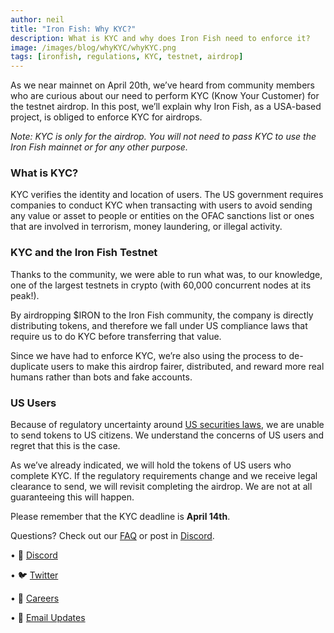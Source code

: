 ```yaml
---
author: neil
title: "Iron Fish: Why KYC?"
description: What is KYC and why does Iron Fish need to enforce it?
image: /images/blog/whyKYC/whyKYC.png
tags: [ironfish, regulations, KYC, testnet, airdrop]
---
```


As we near mainnet on April 20th, we’ve heard from community members who are curious about our need to perform KYC (Know Your Customer) for the testnet airdrop. In this post, we’ll explain why Iron Fish, as a USA-based project, is obliged to enforce KYC for airdrops.

*Note: KYC is only for the airdrop. You will not need to pass KYC to use the Iron Fish mainnet or for any other purpose.*

### What is KYC?

KYC verifies the identity and location of users. The US government requires companies to conduct KYC when transacting with users to avoid sending any value or asset to people or entities on the OFAC sanctions list or ones that are involved in terrorism, money laundering, or illegal activity.

### KYC and the Iron Fish Testnet

Thanks to the community, we were able to run what was, to our knowledge, one of the largest testnets in crypto (with 60,000 concurrent nodes at its peak!).

By airdropping $IRON to the Iron Fish community, the company is directly distributing tokens, and therefore we fall under US compliance laws that require us to do KYC before transferring that value.

Since we have had to enforce KYC, we’re also using the process to de-duplicate users to make this airdrop fairer, distributed, and reward more real humans rather than bots and fake accounts.

### US Users

Because of regulatory uncertainty around [US securities laws](https://www.globallegalinsights.com/practice-areas/blockchain-laws-and-regulations/usa), we are unable to send tokens to US citizens. We understand the concerns of US users and regret that this is the case.

As we’ve already indicated, we will hold the tokens of US users who complete KYC. If the regulatory requirements change and we receive legal clearance to send, we will revisit completing the airdrop. We are not at all guaranteeing this will happen.

Please remember that the KYC deadline is **April 14th**.

  
Questions? Check out our [FAQ](https://ironfish.network/faq) or post in [Discord](https://discord.com/invite/EkQkEcm8DH).



• 🎤 [Discord](https://discord.ironfish.network)

• 🐦 [Twitter](https://twitter.com/ironfishcrypto)

• 🚀 [Careers](https://ironfish.network/careers)

• 📧 [Email Updates](https://ironfish.network/#email-signup)
